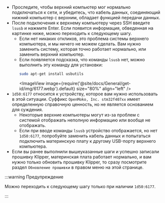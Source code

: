 * Проследите, чтобы верхний компьютер мог нормально подключаться к сети, и убедитесь, что кабель данных, соединяющий нижний компьютер с верхним, обладает функцией передачи данных.
* После подключения к верхнему компьютеру через SSH введите `lsusb` и нажмите Enter. Если появится информация, обведенная на картинке ниже, можно переходить к следующему шагу.
    * Если нет никаких откликов, это проблема системы верхнего компьютера, и мы ничего не можем сделать. Вам нужно заменить систему, которая точно работает нормально, или заменить верхний компьютер.
    * Если появляется подсказка, что команды `lsusb` нет, можно выполнить эту команду для установки:
        ```bash
        sudo apt-get install usbutils
        ```
        <ImageView image={require('@site/docs/General/get-id/img/6177.webp').default} size="80%" align="left" /> 
* `1d50:6177` относится к устройству, которое вам нужно использовать в этой ситуации. Суффикс `OpenMoko, Inc. stm32f407xx` имеет определенную справочную ценность, но не является основанием для суждения.
    * Некоторые верхние компьютеры могут из-за проблем с системой отображать неполную информацию или вообще не отображать.
    * Если при вводе команды `lsusb` устройство отображается, но нет `1d50:6177`, попробуйте заменить кабель данных и попытаться подключить материнскую плату к другому USB-порту верхнего компьютера.
* Если вы ранее выполнили вышеуказанные шаги и успешно записали прошивку Klipper, материнская плата работает нормально, и вам нужно только обновить прошивку Klipper, то сразу посмотрите раздел `Обновление прошивки` в правом меню на этой странице.

:::warning Предупреждение

Можно переходить к следующему шагу только при наличии `1d50:6177`.

::: 